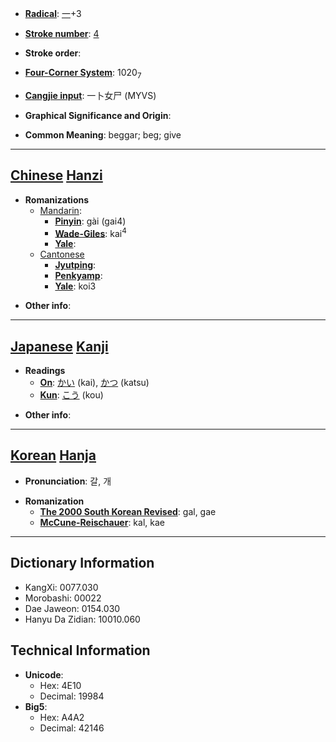 * '''[[Wiktionary:Chinese radical index| Radical]]''': [[Wiktionary:Chinese radical index 一|一]]+3

* '''[[Wiktionary:Chinese total strokes index|Stroke number]]''': [[Wiktionary:Chinese total strokes index 4|4]]

* '''Stroke order''': 

* '''[[Wiktionary:Chinese four corner index|Four-Corner System]]''': 1020<sub>7</sub>

* '''[[Wiktionary:Chinese Cangjie index|Cangjie input]]''': 一卜女尸 (MYVS)

* '''Graphical Significance and Origin''': 

* '''Common Meaning''': beggar; beg; give

----

== [[Chinese]] [[Hanzi]] ==

* '''Romanizations'''
** [[Mandarin]]:
*** '''[[Pinyin]]''': gài (gai4)
*** '''[[Wade-Giles]]''': kai<sup>4</sup>
*** '''[[Yale]]''': 
**[[Cantonese]]
***'''[[Jyutping]]''':
***'''[[Penkyamp]]''': 
***'''[[Yale]]''': koi3

* '''Other info''': 

----

== [[Japanese]] [[Kanji]] ==

* '''Readings'''
** '''[[On]]''': [[かい]] (kai), [[かつ]] (katsu)
** '''[[Kun]]''': [[こう]] (kou)

* '''Other info''':  

----

== [[Korean]] [[Hanja]] ==

* '''Pronunciation''': 갈, 개

* '''Romanization'''
** '''[[The 2000 South Korean Revised Romanization|The 2000 South Korean Revised]]''': gal, gae
** '''[[McCune-Reischauer]]''': kal, kae

----

== Dictionary Information ==

* KangXi: 0077.030
* Morobashi: 00022
* Dae Jaweon: 0154.030
* Hanyu Da Zidian: 10010.060

== Technical Information ==

* '''Unicode''':
** Hex: 4E10
** Decimal: 19984
* '''Big5''':
** Hex: A4A2
** Decimal: 42146